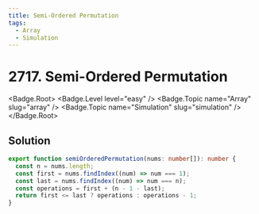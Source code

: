 ```yaml
---
title: Semi-Ordered Permutation
tags:
  - Array
  - Simulation
---
```


# 2717. Semi-Ordered Permutation

<Badge.Root>
  <Badge.Level level="easy" />
  <Badge.Topic name="Array" slug="array" />
  <Badge.Topic name="Simulation" slug="simulation" />
</Badge.Root>

## Solution

```typescript filename="solution.ts" copy
export function semiOrderedPermutation(nums: number[]): number {
  const n = nums.length;
  const first = nums.findIndex((num) => num === 1);
  const last = nums.findIndex((num) => num === n);
  const operations = first + (n - 1 - last);
  return first <= last ? operations : operations - 1;
}
```

<ProblemLink
  codingSite="leetcode"
  href="https://leetcode.com/problems/semi-ordered-permutation"
  title="Semi-Ordered Permutation"
/>
